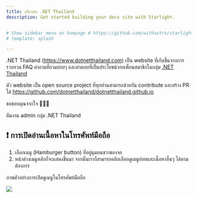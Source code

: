 ```yaml
---
title: เกี่ยวกับ .NET Thailand
description: Get started building your docs site with Starlight.


# Show sidebar menu on hompage # https://github.com/withastro/starlight/issues/703
# template: splash

---
```



.NET Thailand (https://www.dotnetthailand.com) เป็น website ที่เกิดขึ้นจากการรวบรวม FAQ คำถามที่ถามบ่อยๆ
และคำตอบที่เป็นประโยชน์จากเพื่อนสมาชิกในกลุ่ม [.NET Thailand](https://www.facebook.com/groups/dotnetthailand)

ตัว website เป็น open source project ที่ทุกท่านสามารถช่วยกัน contribute
และสร้าง PR ได้ https://github.com/dotnetthailand/dotnetthailand.github.io

ขอขอบคุณจากใจ 🙏🙏🙏

ทีมงาน admin กลุ่ม .NET Thailand

## ❗ การเปิดอ่านเนื้อหาในโทรศัพท์มือถือ

1. เลือกเมนู (Hamburger button) ที่อยู่มุมบนขวาของจอ
2. หน้าต่างเมนูหลักก็จะแสดงขึ้นมา จากนั้นเราก็สามารถคลิกเลือกดูเมนูย่อยและเนื้อหาอื่นๆ ได้ตามต้องการ

ภาพตัวอย่างการเปิดดูเมนูในโทรศัพท์มือถือ

![](images/website-menu-on-mobile.jpg)

<FallingSnow client:only="react" />
